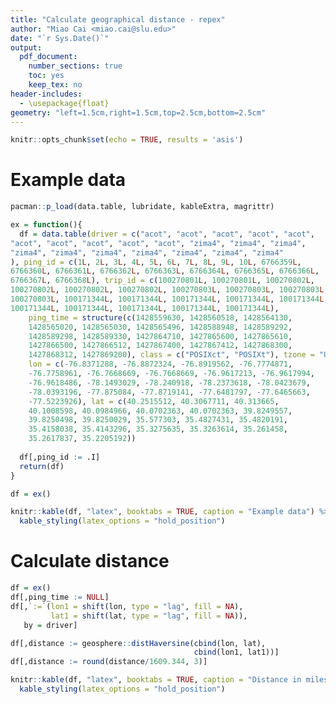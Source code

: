 ---
title: "Calculate geographical distance - repex"
author: "Miao Cai <miao.cai@slu.edu>"
date: "`r Sys.Date()`"
output: 
  pdf_document:
    number_sections: true
    toc: yes
    keep_tex: no
header-includes:
  - \usepackage{float}
geometry: "left=1.5cm,right=1.5cm,top=2.5cm,bottom=2.5cm"
---

```{r setup, include=FALSE}
knitr::opts_chunk$set(echo = TRUE, results = 'asis')
```


# Example data {-}

```{r}
pacman::p_load(data.table, lubridate, kableExtra, magrittr)

ex = function(){
  df = data.table(driver = c("acot", "acot", "acot", "acot", "acot", 
"acot", "acot", "acot", "acot", "acot", "zima4", "zima4", "zima4", 
"zima4", "zima4", "zima4", "zima4", "zima4", "zima4", "zima4"
), ping_id = c(1L, 2L, 3L, 4L, 5L, 6L, 7L, 8L, 9L, 10L, 6766359L, 
6766360L, 6766361L, 6766362L, 6766363L, 6766364L, 6766365L, 6766366L, 
6766367L, 6766368L), trip_id = c(100270801L, 100270801L, 100270802L, 
100270802L, 100270802L, 100270802L, 100270803L, 100270803L, 100270803L, 
100270803L, 100171344L, 100171344L, 100171344L, 100171344L, 100171344L, 
100171344L, 100171344L, 100171344L, 100171344L, 100171344L), 
    ping_time = structure(c(1428559630, 1428560518, 1428564130, 
    1428565020, 1428565030, 1428565496, 1428588948, 1428589292, 
    1428589298, 1428589330, 1427864710, 1427865600, 1427865610, 
    1427866500, 1427866512, 1427867400, 1427867412, 1427868300, 
    1427868312, 1427869200), class = c("POSIXct", "POSIXt"), tzone = "UTC"), 
    lon = c(-76.8371288, -76.8872324, -76.8919562, -76.7774871, 
    -76.7758961, -76.7668669, -76.7668669, -76.9617213, -76.9617994, 
    -76.9618486, -78.1493029, -78.240918, -78.2373618, -78.0423679, 
    -78.0393196, -77.875084, -77.8719141, -77.6481797, -77.6465663, 
    -77.5223926), lat = c(40.2515512, 40.3067711, 40.313665, 
    40.1008598, 40.0984966, 40.0702363, 40.0702363, 39.8249557, 
    39.8250498, 39.8250029, 35.577303, 35.4827431, 35.4820191, 
    35.4158038, 35.4143296, 35.3275635, 35.3263614, 35.261458, 
    35.2617837, 35.2205192))
  
  df[,ping_id := .I]
  return(df)
}

df = ex()
```

```{r}
knitr::kable(df, "latex", booktabs = TRUE, caption = "Example data") %>% 
  kable_styling(latex_options = "hold_position")
```

# Calculate distance

```{r}
df = ex()
df[,ping_time := NULL]
df[,`:=`(lon1 = shift(lon, type = "lag", fill = NA),
         lat1 = shift(lat, type = "lag", fill = NA)), 
   by = driver]

df[,distance := geosphere::distHaversine(cbind(lon, lat), 
                                         cbind(lon1, lat1))]
df[,distance := round(distance/1609.344, 3)]
```

```{r}
knitr::kable(df, "latex", booktabs = TRUE, caption = "Distance in miles") %>% 
  kable_styling(latex_options = "hold_position")
```

